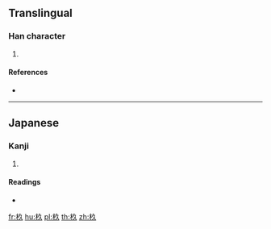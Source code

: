 ==Translingual==

===Han character===
{{Han char|rn=75|rad=木|as=03|sn=7|four=|canj=DNO,XDNO|ids=⿰木久}}

# {{defn|Han|sort=木03}}

====References====
* {{Han ref|kx=0513.011|hdz=21161.091|uh=6766|ud=26470}}

----

==Japanese==

===Kanji===
{{ja-kanji|grade=|rs=木03}}

# {{defn|lang=ja|sort=木03}}

====Readings====
* {{ja-readings|on=|kun=[[すぎ]] (sugi)}}

[[fr:杦]]
[[hu:杦]]
[[pl:杦]]
[[th:杦]]
[[zh:杦]]